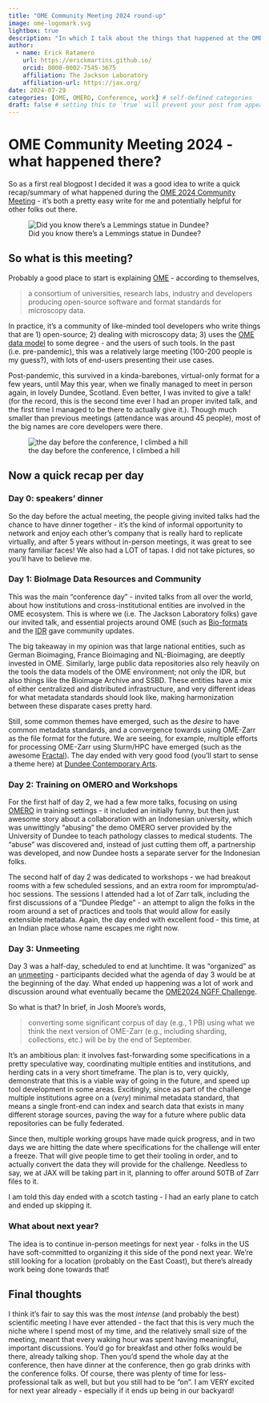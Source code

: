 ```yaml
---
title: "OME Community Meeting 2024 round-up"
image: ome-logomark.svg
lightbox: true
description: "In which I talk about the things that happened at the OME Community Meeting 2024 in Dundee, Scotland"
author:
  - name: Erick Ratamero
    url: https://erickmartins.github.io/
    orcid: 0000-0002-7545-3675
    affiliation: The Jackson Laboratory
    affiliation-url: https://jax.org/ 
date: 2024-07-29
categories: [OME, OMERO, Conference, work] # self-defined categories
draft: false # setting this to `true` will prevent your post from appearing on your listing page until you're ready!
---
```


# OME Community Meeting 2024 - what happened there?

So as a first real blogpost I decided it was a good idea to write a quick recap/summary of what happened during the [OME 2024 Community Meeting](https://www.openmicroscopy.org/events/ome-community-meeting-2024/) - it's both a pretty easy write for me and potentially helpful for other folks out there.

![Did you know there's a Lemmings statue in Dundee?](PXL_20240529_073549219.jpg)

## So what is this meeting?

Probably a good place to start is explaining [OME](https://www.openmicroscopy.org/index.html) - according to themselves,

> a consortium of universities, research labs, industry and developers producing open-source software and format standards for microscopy data.

In practice, it's a community of like-minded tool developers who write things that are 1) open-source; 2) dealing with microscopy data; 3) uses the [OME data model](https://ome-model.readthedocs.io/en/stable/) to some degree - and the users of such tools. In the past (i.e. pre-pandemic), this was a relatively large meeting (100-200 people is my guess?), with lots of end-users presenting their use cases.

Post-pandemic, this survived in a kinda-barebones, virtual-only format for a few years, until May this year, when we finally managed to meet in person again, in lovely Dundee, Scotland. Even better, I was invited to give a talk! (for the record, this is the second time ever I had an proper invited talk, and the first time I managed to be there to actually give it.). Though much smaller than previous meetings (attendance was around 45 people), most of the big names are core developers were there.

![the day before the conference, I climbed a hill](PXL_20240528_100142225.PANO.jpg)

## Now a quick recap per day

### Day 0: speakers' dinner

So the day before the actual meeting, the people giving invited talks had the chance to have dinner together - it's the kind of informal opportunity to network and enjoy each other's company that is really hard to replicate virtually, and after 5 years without in-person meetings, it was great to see many familiar faces! We also had a LOT of tapas. I did not take pictures, so you'll have to believe me.

### Day 1: BioImage Data Resources and Community

This was the main "conference day" - invited talks from all over the world, about how institutions and cross-institutional entities are involved in the OME ecosystem. This is where we (i.e. The Jackson Laboratory folks) gave our invited talk, and essential projects around OME (such as [Bio-formats](https://www.openmicroscopy.org/bio-formats/) and the [IDR](https://idr.openmicroscopy.org/) gave community updates. 

The big takeaway in my opinion was that large national entities, such as German Bioimaging, France Bioimaging and NL-Bioimaging, are deeptly invested in OME. Similarly, large public data repositories also rely heavily on the tools the data models of the OME environment; not only the IDR, but also things like the Bioimage Archive and SSBD. These entities have a mix of either centralized and distributed infrastructure, and very different ideas for what metadata standards should look like, making harmonization between these disparate cases pretty hard. 

Still, some common themes have emerged, such as the _desire_ to have common metadata standards, and a convergence towards using OME-Zarr as the file format for the future. We are seeing, for example, multiple efforts for processing OME-Zarr using Slurm/HPC have emerged (such as the awesome [Fractal](https://fractal-analytics-platform.github.io/)). The day ended with very good food (you'll start to sense a theme here) at [Dundee Contemporary Arts](https://www.dca.org.uk/experience-dca/eat-and-drink-at-jute/).

### Day 2: Training on OMERO and Workshops

For the first half of day 2, we had a few more talks, focusing on using [OMERO](https://www.openmicroscopy.org/omero/) in training settings - it included an initially funny, but then just awesome story about a collaboration with an Indonesian university, which was unwittingly "abusing" the demo OMERO server provided by the University of Dundee to teach pathology classes to medical students. The "abuse" was discovered and, instead of just cutting them off, a partnership was developed, and now Dundee hosts a separate server for the Indonesian folks.

The second half of day 2 was dedicated to workshops - we had breakout rooms with a few scheduled sessions, and an extra room for impromptu/ad-hoc sessions. The sessions I attended had a lot of Zarr talk, including the first discussions of a "Dundee Pledge" - an attempt to align the folks in the room around a set of practices and tools that would allow for easily extensible metadata. Again, the day ended with excellent food - this time, at an Indian place whose name escapes me right now.

### Day 3: Unmeeting

Day 3 was a half-day, scheduled to end at lunchtime. It was "organized" as an [unmeeting](https://en.wikipedia.org/wiki/Unconference) - participants decided what the agenda of day 3 would be at the beginning of the day. What ended up happening was a lot of work and discussion around what eventually became the [OME2024 NGFF Challenge](https://forum.image.sc/t/ome2024-ngff-challenge/97363). 

So what is that? In brief, in Josh Moore's words,

> converting some significant corpus of day (e.g., 1 PB) using what we think the next version of OME-Zarr (e.g., including sharding, collections, etc.) will be by the end of September.

It's an ambitious plan: it involves fast-forwarding some specifications in a pretty speculative way, coordinating multiple entities and institutions, and herding cats in a very short timeframe. The plan is to, very quickly, demonstrate that this is a viable way of going in the future, and speed up tool development in some areas. Excitingly, since as part of the challenge multiple institutions agree on a (_very_) minimal metadata standard, that means a single front-end can index and search data that exists in many different storage sources, paving the way for a future where public data repositories can be fully federated.

Since then, multiple working groups have made quick progress, and in two days we are hitting the date where specifications for the challenge will enter a freeze. That will give people time to get their tooling in order, and to actually convert the data they will provide for the challenge. Needless to say, we at JAX will be taking part in it, planning to offer around 50TB of Zarr files to it.

I am told this day ended with a scotch tasting - I had an early plane to catch and ended up skipping it.

### What about next year?

The idea is to continue in-person meetings for next year - folks in the US have soft-committed to organizing it this side of the pond next year. We're still looking for a location (probably on the East Coast), but there's already work being done towards that!

## Final thoughts

I think it's fair to say this was the most _intense_ (and probably the best) scientific meeting I have ever attended - the fact that this is very much the niche where I spend most of my time, and the relatively small size of the meeting, meant that every waking hour was spent having meaningful, important discussions. You'd go for breakfast and other folks would be there, already talking shop. Then you'd spend the whole day at the conference, then have dinner at the conference, then go grab drinks with the conference folks. Of course, there was plenty of time for less-professional talk as well, but but you still had to be "on". I am VERY excited for next year already - especially if it ends up being in our backyard!